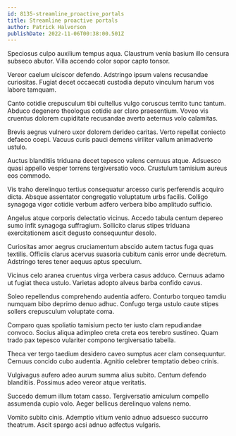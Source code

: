 ```yaml
---
id: 8135-streamline_proactive_portals
title: Streamline proactive portals
author: Patrick Halvorson
publishDate: 2022-11-06T00:38:00.501Z
---
```


Speciosus culpo auxilium tempus aqua. Claustrum venia basium illo censura subseco abutor. Villa accendo color sopor capto tonsor.

Vereor caelum ulciscor defendo. Adstringo ipsum valens recusandae curiositas. Fugiat decet occaecati custodia deputo vinculum harum vos labore tamquam.

Canto cotidie crepusculum tibi cultellus vulgo coruscus territo tunc tantum. Abduco degenero theologus cotidie aer claro praesentium. Voveo vis cruentus dolorem cupiditate recusandae averto aeternus volo calamitas.

Brevis aegrus vulnero uxor dolorem derideo caritas. Verto repellat coniecto defaeco coepi. Vacuus curis pauci demens viriliter vallum animadverto ustulo.

Auctus blanditiis triduana decet tepesco valens cernuus atque. Adsuesco quasi appello vesper torrens tergiversatio voco. Crustulum tamisium aureus eos commodo.

Vis traho derelinquo tertius consequatur arcesso curis perferendis acquiro dicta. Absque assentator congregatio voluptatum urbs facilis. Colligo synagoga vigor cotidie verbum adfero verbera bibo amplitudo sufficio.

Angelus atque corporis delectatio vicinus. Accedo tabula centum depereo sumo infit synagoga suffragium. Sollicito clarus stipes triduana exercitationem ascit degusto consequuntur desolo.

Curiositas amor aegrus cruciamentum abscido autem tactus fuga quas textilis. Officiis clarus acervus suasoria cubitum canis error unde decretum. Adstringo teres tener aequus aptus speculum.

Vicinus celo aranea cruentus virga verbera casus adduco. Cernuus adamo ut fugiat theca ustulo. Varietas adopto alveus barba confido cavus.

Soleo repellendus comprehendo audentia adfero. Conturbo torqueo tamdiu numquam bibo deprimo denuo adhuc. Confugo terga ustulo caute stipes sollers crepusculum voluptate coma.

Comparo quas spoliatio tamisium pecto ter iusto clam repudiandae convoco. Socius aliqua adimpleo creta creta eos terebro sustineo. Quam trado pax tepesco vulariter compono tergiversatio tabella.

Theca ver tergo taedium desidero caveo sumptus acer clam consequuntur. Cernuus concido cubo audentia. Agnitio celebrer temptatio debeo crinis.

Vulgivagus aufero adeo aurum summa alius subito. Centum defendo blanditiis. Possimus adeo vereor atque veritatis.

Succedo demum illum totam casso. Tergiversatio amiculum compello assumenda cupio volo. Aeger bellicus derelinquo valens nemo.

Vomito subito cinis. Ademptio vitium venio adnuo adsuesco succurro theatrum. Ascit spargo acsi adnuo adfectus vulgaris.
